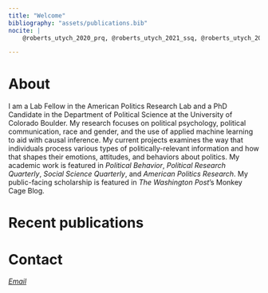 ```yaml
---
title: "Welcome"
bibliography: "assets/publications.bib"
nocite: |
    @roberts_utych_2020_prq, @roberts_utych_2021_ssq, @roberts_utych_2021_apr, @fahey_et-al_2022_apr, @roberts_wolak_2022_pb

---
```


# About {#sec-about}
I am a Lab Fellow in the American Politics Research Lab and a PhD Candidate in the Department of Political Science at the University of Colorado Boulder. My research focuses on political psychology, political communication, race and gender, and the use of applied machine learning to aid with causal inference. My current projects examines the way that individuals process various types of politically-relevant information and how that shapes their emotions, attitudes, and behaviors about politics. My academic work is featured in *Political Behavior*, *Political Research Quarterly*, *Social Science Quarterly*, and *American Politics Research*. My public-facing scholarship is featured in *The Washington Post*'s Monkey Cage Blog.

# Recent publications
:::{#refs}
:::

# Contact

<a class="button1" href ="mailto:damon.charles.roberts@gmail.com">
    <i class="fa-solid fa-envelope" title="Email">Email</i>
</a>